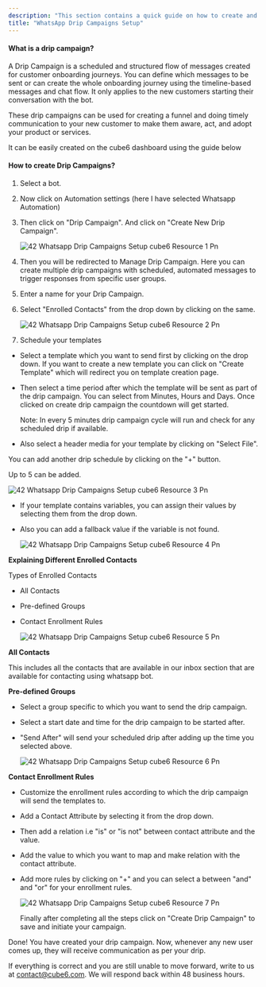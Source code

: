 ```yaml
---
description: "This section contains a quick guide on how to create and use the Drip Campaigns in the WhatsApp, Telegram and Facebook Bot"
title: "WhatsApp Drip Campaigns Setup"
---
```


#### **What is a drip campaign?**

A Drip Campaign is a scheduled and structured flow of messages created for customer onboarding journeys. You can define which messages to be sent or can create the whole onboarding journey using the timeline-based messages and chat flow. It only applies to the new customers starting their conversation with the bot.

These drip campaigns can be used for creating a funnel and doing timely communication to your new customer to make them aware, act, and adopt your product or services.

It can be easily created on the cube6 dashboard using the guide below

#### **How to create Drip Campaigns?**

1. Select a bot.
2. Now click on Automation settings (here I have selected Whatsapp Automation)
3. Then click on "Drip Campaign". And click on "Create New Drip Campaign".

   ![42 Whatsapp Drip Campaigns Setup cube6 Resource 1 Pn](/images/how-cube6-works/whatsapp-drip-campaign-setup/42.whatsapp_drip_campaigns_setup__cube6_resource-1.png)
4. Then you will be redirected to Manage Drip Campaign. Here you can create multiple drip campaigns with scheduled, automated messages to trigger responses from specific user groups.
5. Enter a name for your Drip Campaign.
6. Select "Enrolled Contacts" from the drop down by clicking on the same.

   ![42 Whatsapp Drip Campaigns Setup cube6 Resource 2 Pn](/images/how-cube6-works/whatsapp-drip-campaign-setup/42.whatsapp_drip_campaigns_setup__cube6_resource-2.png)
7. Schedule your templates

- Select a template which you want to send first by clicking on the drop down. If you want to create a new template you can click on "Create Template" which will redirect you on template creation page.
- Then select a time period after which the template will be sent as part of the drip campaign. You can select from Minutes, Hours and Days. Once clicked on create drip campaign the countdown will get started.

  <Info>
    Note: In every 5 minutes drip campaign cycle will run and check for any scheduled drip if available.
  </Info>
- Also select a header media for your template by clicking on "Select File".

You can add another drip schedule by clicking on the "\+" button.

Up to 5 can be added.

![42 Whatsapp Drip Campaigns Setup cube6 Resource 3 Pn](/images/how-cube6-works/whatsapp-drip-campaign-setup/42.whatsapp_drip_campaigns_setup__cube6_resource-3.png)

- If your template contains variables, you can assign their values by selecting them from the drop down.
- Also you can add a fallback value if the variable is not found.

  ![42 Whatsapp Drip Campaigns Setup cube6 Resource 4 Pn](/images/how-cube6-works/whatsapp-drip-campaign-setup/42.whatsapp_drip_campaigns_setup__cube6_resource-4.png)

**Explaining Different Enrolled Contacts**

Types of Enrolled Contacts

- All Contacts
- Pre-defined Groups
- Contact Enrollment Rules

  ![42 Whatsapp Drip Campaigns Setup cube6 Resource 5 Pn](/images/how-cube6-works/whatsapp-drip-campaign-setup/42.whatsapp_drip_campaigns_setup__cube6_resource-5.png)

**All Contacts**

This includes all the contacts that are available in our inbox section that are available for contacting using whatsapp bot.

**Pre-defined Groups**

- Select a group specific to which you want to send the drip campaign.
- Select a start date and time for the drip campaign to be started after.
- "Send After" will send your scheduled drip after adding up the time you selected above.

  ![42 Whatsapp Drip Campaigns Setup cube6 Resource 6 Pn](/images/how-cube6-works/whatsapp-drip-campaign-setup/42.whatsapp_drip_campaigns_setup__cube6_resource-6.png)

**Contact Enrollment Rules**

- Customize the enrollment rules according to which the drip campaign will send the templates to.
- Add a Contact Attribute by selecting it from the drop down.
- Then add a relation i.e "is" or "is not" between contact attribute and the value.
- Add the value to which you want to map and make relation with the contact attribute.
- Add more rules by clicking on "\+" and you can select a between "and" and "or" for your enrollment rules.

  ![42 Whatsapp Drip Campaigns Setup cube6 Resource 7 Pn](/images/how-cube6-works/whatsapp-drip-campaign-setup/42.whatsapp_drip_campaigns_setup__cube6_resource-7.png)

  Finally after completing all the steps click on "Create Drip Campaign" to save and initiate your campaign.

Done\! You have created your drip campaign. Now, whenever any new user comes up, they will receive communication as per your drip.

If everything is correct and you are still unable to move forward, write to us at [contact@cube6.com](mailto:contact@cube6.com). We will respond back within 48 business hours.